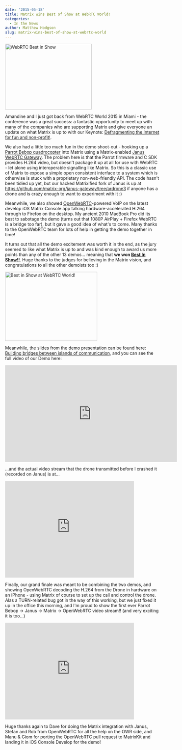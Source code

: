 ```yaml
---
date: '2015-05-18'
title: Matrix wins Best of Show at WebRTC World!
categories:
  - In the News
author: Matthew Hodgson
slug: matrix-wins-best-of-show-at-webrtc-world
---
```


<a href="http://www.webrtcworld.com/topics/newsfeed/articles/403642-webrtc-conference-expo-announces-demo-winners.htm"><img src="/blog/wp-content/uploads/2015/05/WebRTC-Best-in-ShowLogo-Only.jpg" alt="WebRTC Best in Show" width="282" height="214" class="alignright size-full wp-image-1022" /></a>

Amandine and I just got back from WebRTC World 2015 in Miami - the conference was a great success: a fantastic opportunity to meet up with many of the companies who are supporting Matrix and give everyone an update on what Matrix is up to with our Keynote: <a href="/blog/wp-content/uploads/2015/05/2015-05-13.2-Matrix-Keynote.pdf">Defragmenting the Internet for fun and non-profit!</a>.

We also had a little too much fun in the demo shoot-out - hooking up a <a href="http://www.parrot.com/uk/products/bebop-drone/">Parrot Bebop quadrocopter</a> into Matrix using a Matrix-enabled <a href="https://janus.conf.meetecho.com/">Janus WebRTC Gateway</a>.  The problem here is that the Parrot firmware and C SDK provides H.264 video, but doesn't package it up at all for use with WebRTC - let alone using interoperable signalling like Matrix.  So this is a classic use of Matrix to expose a simple open consistent interface to a system which is otherwise is stuck with a proprietary non-web-friendly API.  The code hasn't been tidied up yet, but our hacked Matrixified fork of Janus is up at <a href="https://github.com/matrix-org/janus-gateway/tree/ardrone3">https://github.com/matrix-org/janus-gateway/tree/ardrone3</a> if anyone has a drone and is crazy enough to want to experiment with it :)

Meanwhile, we also showed <a href="http://openwebrtc.io">OpenWebRTC</a>-powered VoIP on the latest develop iOS Matrix Console app talking hardware-accelerated H.264 through to Firefox on the desktop.  My ancient 2010 MacBook Pro did its best to sabotage the demo (turns out that 1080P AirPlay + Firefox WebRTC is a bridge too far), but it gave a good idea of what's to come.  Many thanks to the OpenWebRTC team for lots of help in getting the demo together in time!

It turns out that all the demo excitement was worth it in the end, as the jury seemed to like what Matrix is up to and was kind enough to award us more points than any of the other 13 demos... meaning that <b>we won <a href="https://twitter.com/webrtcexpo/status/598901296100462592">Best In Show!!</a></b>.  Huge thanks to the judges for believing in the Matrix vision, and congratulations to all the other demoists too :)

<a href="http://matrix.org/blog/wp-content/uploads/2015/05/prize-e1431964418791.jpg"><img src="/blog/wp-content/uploads/2015/05/prize-e1431964418791-300x225.jpg" alt="Best in Show at WebRTC World!" width="300" height="225" class="aligncenter size-medium wp-image-1017" /></a>

Meanwhile, the slides from the demo presentation can be found here: <a href="/blog/wp-content/uploads/2015/05/2015-05-12-Matrix-Demo-Miami.pdf">Building bridges between islands of communication</a>, and you can see the full video of our Demo here:

<iframe width="560" height="315" src="https://www.youtube.com/embed/OMzDklvDS3c" frameBorder="0" allowFullScreen></iframe>

...and the actual video stream that the drone transmitted before I crashed it (recorded on Janus) is at...

<iframe width="420" height="315" src="https://www.youtube.com/embed/NpBStIIq6fM" frameBorder="0" allowFullScreen></iframe>

Finally, our grand finale was meant to be combining the two demos, and showing OpenWebRTC decoding the H.264 from the Drone in hardware on an iPhone - using Matrix of course to set up the call and control the drone.  Alas a TURN-related bug got in the way of this working, but we just fixed it up in the office this morning, and I'm proud to show the first ever Parrot Bebop -> Janus -> Matrix -> OpenWebRTC video stream!! (and very exciting it is too...)

<iframe width="420" height="315" src="https://www.youtube.com/embed/KsJOqLcpzNM" frameBorder="0" allowFullScreen></iframe>

Huge thanks again to Dave for doing the Matrix integration with Janus, Stefan and Rob from OpenWebRTC for all the help on the OWR side, and Manu & Giom for porting the OpenWebRTC pull request to MatrixKit and landing it in iOS Console Develop for the demo!